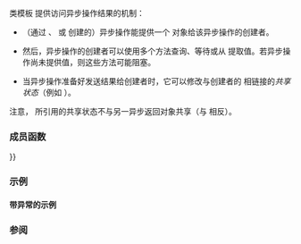 {{cpp/title|future}}
{{cpp/thread/future/navbar}}
{{dcl begin}}
{{dcl header|future}}
{{dcl|num=1|since=c++11|
template&lt; class T &gt; class future;
}}
{{dcl|num=2|since=c++11|
template&lt; class T &gt; class future&lt;T&amp;&gt;;
}}
{{dcl|num=3|since=c++11|
template&lt;&gt; class future&lt;void&gt;;
}}
{{dcl end}}

类模板 {{tt|std::future}} 提供访问异步操作结果的机制：

* （通过 {{lc|std::async}}、{{lc|std::packaged_task}} 或 {{lc|std::promise}} 创建的）异步操作能提供一个 {{tt|std::future}} 对象给该异步操作的创建者。

* 然后，异步操作的创建者可以使用多个方法查询、等待或从 {{tt|std::future}} 提取值。若异步操作尚未提供值，则这些方法可能阻塞。

* 当异步操作准备好发送结果给创建者时，它可以修改与创建者的 {{tt|std::future}} 相链接的''共享状态''（例如 {{lc|std::promise::set_value}}）。

注意，{{tt|std::future}} 所引用的共享状态不与另一异步返回对象共享（与 {{lc|std::shared_future}} 相反）。

===成员函数===
{{dsc begin}}
{{dsc inc|cpp/thread/future/dsc constructor|future}}
{{dsc inc|cpp/thread/future/dsc destructor}}
{{dsc inc|cpp/thread/future/dsc operator{{=}}}}
{{dsc inc|cpp/thread/future/dsc share}}

{{dsc h2|获取结果}}
{{dsc inc|cpp/thread/future/dsc get|future}}

{{dsc h2|状态}}
{{dsc inc|cpp/thread/future/dsc valid|future}}
{{dsc inc|cpp/thread/future/dsc wait|future}}
{{dsc inc|cpp/thread/future/dsc wait_for|future}}
{{dsc inc|cpp/thread/future/dsc wait_until|future}}
{{dsc end}}

===示例===
{{example
|code=
#include &lt;future&gt;
#include &lt;iostream&gt;
#include &lt;thread&gt;

int main()
{
    // 来自 packaged_task 的 future
    std::packaged_task&lt;int()&gt; task([](){ return 7; }); // 包装函数
    std::future&lt;int&gt; f1 = task.get_future();  // 获取 future
    std::thread t(std::move(task)); // 在线程上运行

    // 来自 async() 的 future
    std::future&lt;int&gt; f2 = std::async(std::launch::async, [](){ return 8; });

    // 来自 promise 的 future
    std::promise&lt;int&gt; p;
    std::future&lt;int&gt; f3 = p.get_future();
    std::thread([&amp;p]{ p.set_value_at_thread_exit(9); }).detach();

    std::cout &lt;&lt; "等待..." &lt;&lt; std::flush;
    f1.wait();
    f2.wait();
    f3.wait();
    std::cout &lt;&lt; "完成!\n结果为: "
              &lt;&lt; f1.get() &lt;&lt; ' ' &lt;&lt; f2.get() &lt;&lt; ' ' &lt;&lt; f3.get() &lt;&lt; '\n';
    t.join();
}
|output=
等待...完成!
结果为: 7 8 9
}}

====带异常的示例====
{{example
|code=
#include &lt;future&gt;
#include &lt;iostream&gt;
#include &lt;thread&gt;

int main()
{
    std::promise&lt;int&gt; p;
    std::future&lt;int&gt; f = p.get_future();

    std::thread t([&amp;p]
    {
        try
        {
            // 可能抛出异常的代码
            throw std::runtime_error("Example");
        }
        catch (...)
        {
            try
            {
                // 存储 promise 中抛出的任何异常
                p.set_exception(std::current_exception());
            }
            catch (...) {} // set_exception() 也可能抛出异常
        }
    });

    try
    {
        std::cout &lt;&lt; f.get();
    }
    catch (const std::exception&amp; e)
    {
        std::cout &lt;&lt; "来自线程的异常: " &lt;&lt; e.what() &lt;&lt; '\n';
    }
    t.join();
}
|output=
来自线程的异常: Example
}}

===参阅===
{{dsc begin}}
{{dsc inc|cpp/thread/dsc async}}
{{dsc inc|cpp/thread/dsc shared_future}}
{{dsc end}}

{{langlinks|de|en|es|fr|it|ja|pt|ru}}